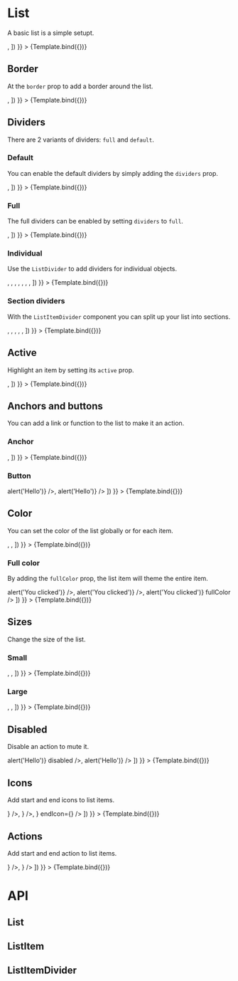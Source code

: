 


<Meta
  title="Components/List"
  component={List}
/>


# List
A basic list is a simple setupt.

<Canvas>
  <Story
    name="List"
    args={{
      children: ([
        <ListItem primary="This is a list item" />,
        <ListItem primary="This is also list item" />
      ])
    }}
  >
    {Template.bind({})}
  </Story>
</Canvas>

## Border
At the `border` prop to add a border around the list.

<Canvas>
  <Story
    name="List with border"
    args={{
      border: true,
      children: ([
        <ListItem primary="This is a list item" />,
        <ListItem primary="This is also list item" />
      ])
    }}
  >
    {Template.bind({})}
  </Story>
</Canvas>

## Dividers
There are 2 variants of dividers: `full` and `default`.

### Default
You can enable the default dividers by simply adding the `dividers` prop.

<Canvas>
  <Story
    name="Default dividers"
    args={{
      border: true,
      dividers: true,
      children: ([
        <ListItem primary="This is a list item" />,
        <ListItem primary="This is also list item" />
      ])
    }}
  >
    {Template.bind({})}
  </Story>
</Canvas>

### Full
The full dividers can be enabled by setting `dividers` to `full`.

<Canvas>
  <Story
    name="Full dividers"
    args={{
      border: true,
      dividers: 'full',
      children: ([
        <ListItem primary="This is a list item" />,
        <ListItem primary="This is also list item" />
      ])
    }}
  >
    {Template.bind({})}
  </Story>
</Canvas>

### Individual
Use the `ListDivider` to add dividers for individual objects.

<Canvas>
  <Story
    name="Individual dividers"
    args={{
      border: true,
      children: ([
        <ListItem primary="This is a list item" />,
        <ListItem primary="This is also list item" />,
        <ListDivider />,
        <ListItem primary="This is a list item" />,
        <ListItem primary="This is also list item" />,
        <ListDivider full />,
        <ListItem primary="This is a list item" />,
        <ListItem primary="This is also list item" />
      ])
    }}
  >
    {Template.bind({})}
  </Story>
</Canvas>

### Section dividers
With the `ListItemDivider` component you can split up your list into sections.

<Canvas>
  <Story
    name="Section dividers"
    args={{
      border: true,
      dividers: true,
      children: ([
        <ListItemDivider primary="Section divider" />,
        <ListItem primary="This is a list item" />,
        <ListItem primary="This is also list item" />,
        <ListItemDivider primary="Section divider" secondary="Section description" />,
        <ListItem primary="This is also list item" />,
        <ListItem primary="This is also list item" />
      ])
    }}
  >
    {Template.bind({})}
  </Story>
</Canvas>

## Active
Highlight an item by setting its `active` prop.

<Canvas>
  <Story
    name="Active item"
    args={{
      children: ([
        <ListItem primary="This is a list item" active />,
        <ListItem primary="This is also list item" />
      ])
    }}
  >
    {Template.bind({})}
  </Story>
</Canvas>

## Anchors and buttons
You can add a link or function to the list to make it an action.

### Anchor
<Canvas>
  <Story
    name="Anchor action"
    args={{
      children: ([
        <ListItem primary="This is a list item" href="https://sippy.cloud" />,
        <ListItem primary="This is also list item" href="https://sippy.cloud" />
      ])
    }}
  >
    {Template.bind({})}
  </Story>
</Canvas>

### Button
<Canvas>
  <Story
    name="Button action"
    args={{
      children: ([
        <ListItem primary="This is a list item" onClick={() => alert('Hello')} />,
        <ListItem primary="This is also list item" onClick={() => alert('Hello')} />
      ])
    }}
  >
    {Template.bind({})}
  </Story>
</Canvas>

## Color
You can set the color of the list globally or for each item.

<Canvas>
  <Story
    name="Colored list"
    args={{
      color: 'green',
      children: ([
        <ListItem primary="This list item inherits green" active />,
        <ListItem primary="This list item inherits green too" active />,
        <ListItem primary="This one wants to be edgy" color="red" active />
      ])
    }}
  >
    {Template.bind({})}
  </Story>
</Canvas>

### Full color
By adding the `fullColor` prop, the list item will theme the entire item.

<Canvas>
  <Story
    name="Full colored list"
    args={{
      color: 'green',
      children: ([
        <ListItem primary="This is the default look" onClick={() => alert('You clicked')} />,
        <ListItem primary="This list is fullColor and active" active onClick={() => alert('You clicked')} />,
        <ListItem primary="This one wants to be edgy" color="red" onClick={() => alert('You clicked')} fullColor />
      ])
    }}
  >
    {Template.bind({})}
  </Story>
</Canvas>

## Sizes
Change the size of the list.

### Small
<Canvas>
  <Story
    name="Small list"
    args={{
      border: true,
      dividers: true,
      size: 'sm',
      children: ([
        <ListItem primary="This is a list item" />,
        <ListItem primary="This is a list item" />,
        <ListItem primary="This is also list item" />
      ])
    }}
  >
    {Template.bind({})}
  </Story>
</Canvas>

### Large
<Canvas>
  <Story
    name="Large list"
    args={{
      border: true,
      dividers: true,
      size: 'lg',
      children: ([
        <ListItem primary="This is a list item" />,
        <ListItem primary="This is a list item" />,
        <ListItem primary="This is also list item" />
      ])
    }}
  >
    {Template.bind({})}
  </Story>
</Canvas>

## Disabled
Disable an action to mute it.

<Canvas>
  <Story
    name="Disabled action"
    args={{
      children: ([
        <ListItem primary="This is a list item" onClick={() => alert('Hello')} disabled />,
        <ListItem primary="This is also list item" onClick={() => alert('Hello')} />
      ])
    }}
  >
    {Template.bind({})}
  </Story>
</Canvas>

## Icons
Add start and end icons to list items.

<Canvas>
  <Story
    name="Icons"
    args={{
      border: true,
      dividers: 'full',
      children: ([
        <ListItem primary="Start icon" startIcon={<ValkyrieIcon icon={viHouse} />} />,
        <ListItem primary="End icon" endIcon={<ValkyrieIcon icon={viHouse} />} />,
        <ListItem primary="Both" startIcon={<ValkyrieIcon icon={viHouse} />} endIcon={<ValkyrieIcon icon={viHouse} />} />
      ])
    }}
  >
    {Template.bind({})}
  </Story>
</Canvas>

## Actions
Add start and end action to list items.

<Canvas>
  <Story
    name="Actions"
    args={{
      border: true,
      dividers: 'full',
      children: ([
        <ListItem primary="Start action" startAction={<Checkbox />} />,
        <ListItem primary="End action" endAction={<Checkbox />} />
      ])
    }}
  >
    {Template.bind({})}
  </Story>
</Canvas>

# API
## List
<ArgsTable of={List} />

## ListItem
<ArgsTable of={ListItem} />

## ListItemDivider
<ArgsTable of={ListItemDivider} />
